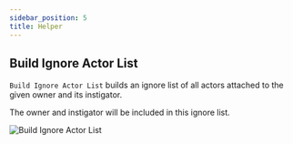 ```yaml
---
sidebar_position: 5
title: Helper
---
```



## Build Ignore Actor List

`Build Ignore Actor List` builds an ignore list of all actors attached to the
given owner and its instigator.

The owner and instigator will be included in this ignore list.

![Build Ignore Actor List](_static/img/helper/build-ignore-actor-list.png)
